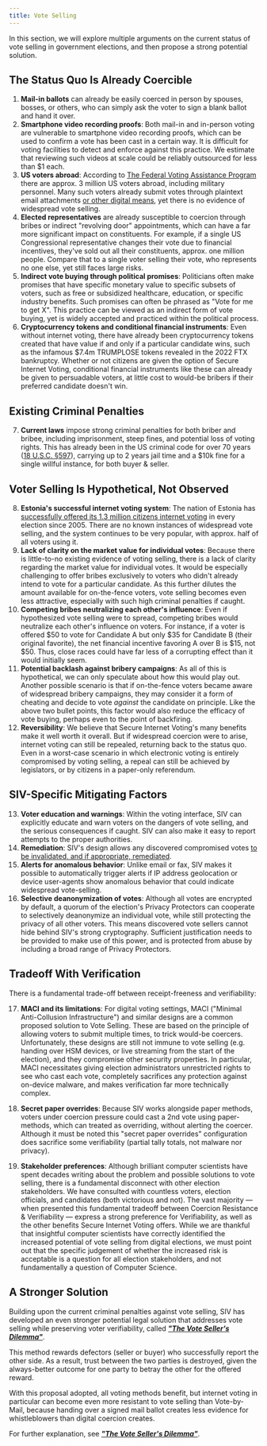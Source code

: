 ```yaml
---
title: Vote Selling
---
```



<WiderLiItems />

In this section, we will explore multiple arguments on the current status of vote selling in government elections, and then propose a strong potential solution.

## The Status Quo Is Already Coercible

1. **Mail-in ballots** can already be easily coerced in person by spouses, bosses, or others, who can simply ask the voter to sign a blank ballot and hand it over.
2. **Smartphone video recording proofs**: Both mail-in and in-person voting are vulnerable to smartphone video recording proofs, which can be used to confirm a vote has been cast in a certain way. It is difficult for voting facilities to detect and enforce against this practice. We estimate that reviewing such videos at scale could be reliably outsourced for less than \$1 each.
3. **US voters abroad**: According to [The Federal Voting Assistance Program](https://www.fvap.gov/info/reports-surveys/overseas-citizen-population-analysis) there are approx. 3 million US voters abroad, including military personnel. Many such voters already submit votes through plaintext email attachments [or other digital means](https://siv.org/evoting-compared), yet there is no evidence of widespread vote selling.
4. **Elected representatives** are already susceptible to coercion through bribes or indirect "revolving door" appointments, which can have a far more significant impact on constituents. For example, if a single US Congressional representative changes their vote due to financial incentives, they've sold out all their constituents, approx. one million people. Compare that to a single voter selling their vote, who represents no one else, yet still faces large risks.
5. **Indirect vote buying through political promises**: Politicians often make promises that have specific monetary value to specific subsets of voters, such as free or subsidized healthcare, education, or specific industry benefits. Such promises can often be phrased as "Vote for me to get X". This practice can be viewed as an indirect form of vote buying, yet is widely accepted and practiced within the political process.
6. **Cryptocurrency tokens and conditional financial instruments**: Even without internet voting, there have already been cryptocurrency tokens created that have value if and only if a particular candidate wins, such as the infamous \$7.4m TRUMPLOSE tokens revealed in the 2022 FTX bankruptcy. Whether or not citizens are given the option of Secure Internet Voting, conditional financial instruments like these can already be given to persuadable voters, at little cost to would-be bribers if their preferred candidate doesn't win.

## Existing Criminal Penalties

7. **Current laws** impose strong criminal penalties for both briber and bribee, including imprisonment, steep fines, and potential loss of voting rights. This has already been in the US criminal code for over 70 years ([18 U.S.C. §597](https://www.govinfo.gov/content/pkg/USCODE-2020-title18/html/USCODE-2020-title18-partI-chap29-sec597.htm)), carrying up to 2 years jail time and a \$10k fine for a single willful instance, for both buyer & seller.

## Voter Selling Is Hypothetical, Not Observed

8. **Estonia's successful internet voting system**: The nation of Estonia has [successfully offered its 1.3 million citizens internet voting](https://web.archive.org/web/20200825120655/https://www.forbes.com/sites/stephaniefillion/2020/08/24/if-estonia-figured-out-online-voting-15-years-ago-why-cant-the-us/) in every election since 2005. There are no known instances of widespread vote selling, and the system continues to be very popular, with approx. half of all voters using it.
9. **Lack of clarity on the market value for individual votes**: Because there is little-to-no existing evidence of voting selling, there is a lack of clarity regarding the market value for individual votes. It would be especially challenging to offer bribes exclusively to voters who didn't already intend to vote for a particular candidate. As this further dilutes the amount available for on-the-fence voters, vote selling becomes even less attractive, especially with such high criminal penalties if caught.
10. **Competing bribes neutralizing each other's influence**: Even if hypothesized vote selling were to spread, competing bribes would neutralize each other's influence on voters. For instance, if a voter is offered \$50 to vote for Candidate A but only \$35 for Candidate B (their original favorite), the net financial incentive favoring A over B is \$15, not \$50. Thus, close races could have far less of a corrupting effect than it would initially seem.
11. **Potential backlash against bribery campaigns**: As all of this is hypothetical, we can only speculate about how this would play out. Another possible scenario is that if on-the-fence voters became aware of widespread bribery campaigns, they may consider it a form of cheating and decide to vote _against_ the candidate on principle. Like the above two bullet points, this factor would also reduce the efficacy of vote buying, perhaps even to the point of backfiring.
12. **Reversibility**: We believe that Secure Internet Voting's many benefits make it well worth it overall. But if widespread coercion were to arise, internet voting can still be repealed, returning back to the status quo. Even in a worst-case scenario in which electronic voting is entirely compromised by voting selling, a repeal can still be achieved by legislators, or by citizens in a paper-only referendum.

## SIV-Specific Mitigating Factors

13. **Voter education and warnings**: Within the voting interface, SIV can explicitly educate and warn voters on the dangers of vote selling, and the serious consequences if caught. SIV can also make it easy to report attempts to the proper authorities.
14. **Remediation**: SIV's design allows any discovered compromised votes [to be invalidated, and if appropriate, remediated](/verifiability/remediating-compromised-votes).
15. **Alerts for anomalous behavior**: Unlike email or fax, SIV makes it possible to automatically trigger alerts if IP address geolocation or device user-agents show anomalous behavior that could indicate widespread vote-selling.
16. **Selective deanonymization of votes**: Although all votes are encrypted by default, a quorum of the election's Privacy Protectors can cooperate to selectively deanonymize an individual vote, while still protecting the privacy of all other voters. This means discovered vote sellers cannot hide behind SIV's strong cryptography. Sufficient justification needs to be provided to make use of this power, and is protected from abuse by including a broad range of Privacy Protectors.

## Tradeoff With Verification

There is a fundamental trade-off between receipt-freeness and verifiability:

17. **MACI and its limitations**: For digital voting settings, MACI ("Minimal Anti-Collusion Infrastructure") and similar designs are a common proposed solution to Vote Selling. These are based on the principle of allowing voters to submit multiple times, to trick would-be coercers. Unfortunately, these designs are still not immune to vote selling (e.g. handing over HSM devices, or live streaming from the start of the election), and they compromise other security properties. In particular, MACI necessitates giving election administrators unrestricted rights to see who cast each vote, completely sacrifices any protection against on-device malware, and makes verification far more technically complex.

18. **Secret paper overrides**: Because SIV works alongside paper methods, voters under coercion pressure could cast a 2nd vote using paper-methods, which can treated as overriding, without alerting the coercer. Although it must be noted this "secret paper overrides" configuration does sacrifice some verifiability (partial tally totals, not malware nor privacy).

19. **Stakeholder preferences**: Although brilliant computer scientists have spent decades writing about the problem and possible solutions to vote selling, there is a fundamental disconnect with other election stakeholders. We have consulted with countless voters, election officials, and candidates (both victorious and not). The vast majority — when presented this fundamental tradeoff between Coercion Resistance & Verifiability — express a strong preference for Verifiability, as well as the other benefits Secure Internet Voting offers. While we are thankful that insightful computer scientists have correctly identified the increased potential of vote selling from digital elections, we must point out that the specific judgement of whether the increased risk is acceptable is a question for all election stakeholders, and not fundamentally a question of Computer Science.

## A Stronger Solution

Building upon the current criminal penalties against vote selling, SIV has developed an even stronger potential legal solution that addresses vote selling while preserving voter verifiability, called **_["The Vote Seller's Dilemma"](/further-study/vote-sellers-dilemma)_**.

This method rewards defectors (seller or buyer) who successfully report the other side. As a result, trust between the two parties is destroyed, given the always-better outcome for one party to betray the other for the offered reward.

With this proposal adopted, all voting methods benefit, but internet voting in particular can become even more resistant to vote selling than Vote-by-Mail, because handing over a signed mail ballot creates less evidence for whistleblowers than digital coercion creates.

For further explanation, see **_["The Vote Seller's Dilemma"](/further-study/vote-sellers-dilemma)_**.
